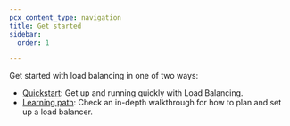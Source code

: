 ```yaml
---
pcx_content_type: navigation
title: Get started
sidebar:
  order: 1

---
```


Get started with load balancing in one of two ways:

* [Quickstart](/load-balancing/get-started/quickstart/): Get up and running quickly with Load Balancing.
* [Learning path](/learning-paths/load-balancing/concepts/): Check an in-depth walkthrough for how to plan and set up a load balancer.

